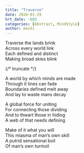 ```yaml
---
title: "Traverse"
date: 2020-01-29
hrt_date: -603
categories: [Abstract, MindStyle]
author: mov51
---
```


Traverse the lands brink  
Across every world link  
Each defined and distinct  
Making broad skies blink  

{/* truncate */}

A world by which minds are made  
Through it lines can fade  
Boundaries defined melt away  
And lay to waste mans decay  

A global force for uniting  
For connecting those dividing  
And to thwart those in hiding  
A web of that needs defining  

Make of it what you will  
This miasma of man’s own skill  
A putrid sensational boil  
Of man’s own turmoil  
